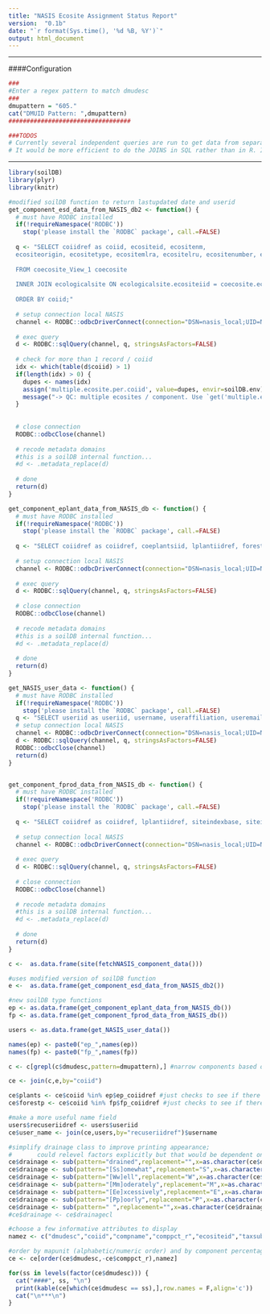 ```yaml
---
title: "NASIS Ecosite Assignment Status Report"
version:  "0.1b"
date: "`r format(Sys.time(), '%d %B, %Y')`"
output: html_document
---
```


***

####Configuration
```r
###
#Enter a regex pattern to match dmudesc
###
dmupattern = "605."
cat("DMUID Pattern: ",dmupattern)
##################################

###TODOS
# Currently several independent queries are run to get data from separate tables. 
# It would be more efficient to do the JOINS in SQL rather than in R. I just wasn't sure which tables I'd need so I decided to do all joins on R side.

```

***

```r
library(soilDB)
library(plyr) 
library(knitr)

#modified soilDB function to return lastupdated date and userid
get_component_esd_data_from_NASIS_db2 <- function() {
  # must have RODBC installed
  if(!requireNamespace('RODBC'))
    stop('please install the `RODBC` package', call.=FALSE)
  
  q <- "SELECT coiidref as coiid, ecositeid, ecositenm, 
  ecositeorigin, ecositetype, ecositemlra, ecositelru, ecositenumber, ecositestate, coecosite.recwlupdated, coecosite.recuseriidref
  
  FROM coecosite_View_1 coecosite
  
  INNER JOIN ecologicalsite ON ecologicalsite.ecositeiid = coecosite.ecositeiidref
  
  ORDER BY coiid;"
  
  # setup connection local NASIS
  channel <- RODBC::odbcDriverConnect(connection="DSN=nasis_local;UID=NasisSqlRO;PWD=nasisRe@d0n1y")
  
  # exec query
  d <- RODBC::sqlQuery(channel, q, stringsAsFactors=FALSE)
  
  # check for more than 1 record / coiid
  idx <- which(table(d$coiid) > 1)
  if(length(idx) > 0) {
    dupes <- names(idx)
    assign('multiple.ecosite.per.coiid', value=dupes, envir=soilDB.env)
    message("-> QC: multiple ecosites / component. Use `get('multiple.ecosite.per.coiid', envir=soilDB.env)` for related coiid values.")
  }
    
  
  # close connection
  RODBC::odbcClose(channel)
  
  # recode metadata domains
  #this is a soilDB internal function...
  #d <- .metadata_replace(d)
  
  # done
  return(d)
}

get_component_eplant_data_from_NASIS_db <- function() {
  # must have RODBC installed
  if(!requireNamespace('RODBC'))
    stop('please install the `RODBC` package', call.=FALSE)
  
  q <- "SELECT coiidref as coiidref, coeplantsiid, lplantiidref, forestunprod, rangeprod, coeplants.recwlupdated, coeplants.recuseriidref FROM coeplants;"
  
  # setup connection local NASIS
  channel <- RODBC::odbcDriverConnect(connection="DSN=nasis_local;UID=NasisSqlRO;PWD=nasisRe@d0n1y")
  
  # exec query
  d <- RODBC::sqlQuery(channel, q, stringsAsFactors=FALSE)
  
  # close connection
  RODBC::odbcClose(channel)
  
  # recode metadata domains
  #this is a soilDB internal function...
  #d <- .metadata_replace(d)
  
  # done
  return(d)
}

get_NASIS_user_data <- function() {
  # must have RODBC installed
  if(!requireNamespace('RODBC'))
    stop('please install the `RODBC` package', call.=FALSE)
  q <- "SELECT useriid as useriid, username, useraffiliation, useremailaddr FROM nasisuser;"
  # setup connection local NASIS
  channel <- RODBC::odbcDriverConnect(connection="DSN=nasis_local;UID=NasisSqlRO;PWD=nasisRe@d0n1y")
  d <- RODBC::sqlQuery(channel, q, stringsAsFactors=FALSE)
  RODBC::odbcClose(channel)
  return(d)
}


get_component_fprod_data_from_NASIS_db <- function() {
  # must have RODBC installed
  if(!requireNamespace('RODBC'))
    stop('please install the `RODBC` package', call.=FALSE)
  
  q <- "SELECT coiidref as coiidref, lplantiidref, siteindexbase, siteindex, siteindexstddev, fprodcmai, fprodage, coforprod.recwlupdated, coforprod.recuseriidref FROM coforprod;"
  
  # setup connection local NASIS
  channel <- RODBC::odbcDriverConnect(connection="DSN=nasis_local;UID=NasisSqlRO;PWD=nasisRe@d0n1y")
  
  # exec query
  d <- RODBC::sqlQuery(channel, q, stringsAsFactors=FALSE)
  
  # close connection
  RODBC::odbcClose(channel)
  
  # recode metadata domains
  #this is a soilDB internal function...
  #d <- .metadata_replace(d)
  
  # done
  return(d)
}

c <-  as.data.frame(site(fetchNASIS_component_data()))

#uses modified version of soilDB function
e <-  as.data.frame(get_component_esd_data_from_NASIS_db2())

#new soilDB type functions
ep <- as.data.frame(get_component_eplant_data_from_NASIS_db())
fp <- as.data.frame(get_component_fprod_data_from_NASIS_db())

users <- as.data.frame(get_NASIS_user_data())

names(ep) <- paste0("ep_",names(ep))
names(fp) <- paste0("fp_",names(fp))

c <- c[grepl(c$dmudesc,pattern=dmupattern),] #narrow components based on user supplied pattern

ce <- join(c,e,by="coiid")

ce$plants <- ce$coiid %in% ep$ep_coiidref #just checks to see if there is at least one existing plants record correspondign to the component id
ce$forestp <- ce$coiid %in% fp$fp_coiidref #just checks to see if there is at least one forest prod record correspondign to the component id

#make a more useful name field
users$recuseriidref <- users$useriid
ce$user_name <- join(ce,users,by="recuseriidref")$username

#simplify drainage class to improve printing appearance; 
#       could relevel factors explicitly but that would be dependent on all classes occuring in the original dataset.
ce$drainage <- sub(pattern="drained",replacement="",x=as.character(ce$drainagecl))
ce$drainage <- sub(pattern="[Ss]omewhat",replacement="S",x=as.character(ce$drainage))
ce$drainage <- sub(pattern="[Ww]ell",replacement="W",x=as.character(ce$drainage))
ce$drainage <- sub(pattern="[Mm]oderately",replacement="M",x=as.character(ce$drainage))
ce$drainage <- sub(pattern="[Ee]xcessively",replacement="E",x=as.character(ce$drainage))
ce$drainage <- sub(pattern="[Pp]oorly",replacement="P",x=as.character(ce$drainage))
ce$drainage <- sub(pattern=" ",replacement="",x=as.character(ce$drainage))
#ce$drainage <- ce$drainagecl

#choose a few informative attributes to display
namez <- c("dmudesc","coiid","compname","comppct_r","ecositeid","taxsubgrp","taxpartsize","drainage","plants","forestp","recwlupdated","user_name")

#order by mapunit (alphabetic/numeric order) and by component percentage (largest first)
ce <- ce[order(ce$dmudesc,-ce$comppct_r),namez]
```

```r
for(ss in levels(factor(ce$dmudesc))) {
  cat("####", ss, "\n")
  print(kable(ce[which(ce$dmudesc == ss),],row.names = F,align='c'))
  cat("\n***\n")
}
```